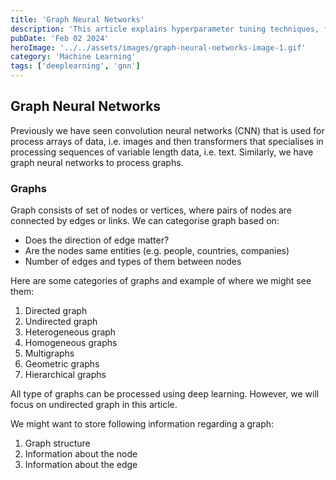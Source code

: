 ```yaml
---
title: 'Graph Neural Networks'
description: 'This article explains hyperparameter tuning techniques, focusing on grid search and random search, to optimize the performance of machine learning models, especially Support Vector Machines (SVMs).'
pubDate: 'Feb 02 2024'
heroImage: '../../assets/images/graph-neural-networks-image-1.gif'
category: 'Machine Learning'
tags: ['deeplearning', 'gnn']
---
```


## Graph Neural Networks

Previously we have seen convolution neural networks (CNN) that is used for process arrays of data, i.e. images and then transformers that specialises in processing sequences of variable length data, i.e. text.
Similarly, we have graph neural networks to process graphs.

### Graphs

Graph consists of set of nodes or vertices, where pairs of nodes are connected by edges or links.
We can categorise graph based on:

- Does the direction of edge matter?
- Are the nodes same entities (e.g. people, countries, companies)
- Number of edges and types of them between nodes

Here are some categories of graphs and example of where we might see them:

1. Directed graph
2. Undirected graph
3. Heterogeneous graph
4. Homogeneous graphs
5. Multigraphs
6. Geometric graphs
7. Hierarchical graphs

All type of graphs can be processed using deep learning. However, we will focus on undirected graph in this article.

We might want to store following information regarding a graph:

1. Graph structure
2. Information about the node
3. Information about the edge
